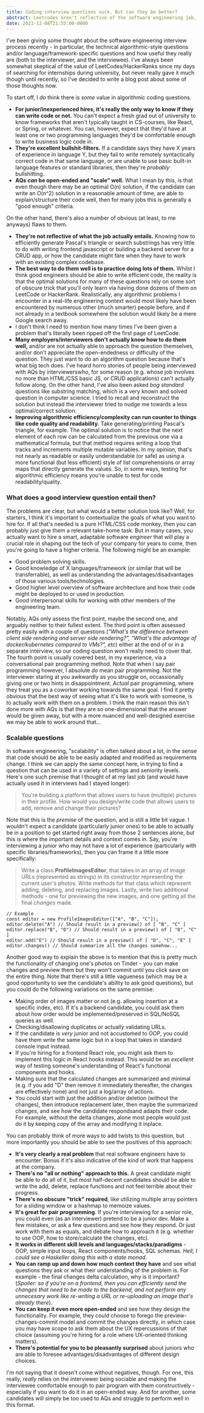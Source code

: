 ```yaml
---
title: Coding interview questions suck. But can they be better?
abstract: Leetcodes aren't reflective of the software engineering job, yet they're the leading method used when hiring to test technical ability.
date: 2021-12-08T21:55:00-0000
---
```


I've been giving some thought about the software engineering interview process recently - in particular, the technical algorithmic-style questions and/or language/framework-specific questions and how useful they really are (both to the interviewer, and the interviewee). I've always been somewhat skeptical of the value of LeetCodes/HackerRanks since my days of searching for internships during university, but never really gave it much though until recently, so I've decided to write a blog post about some of those thoughts now.

To start off, I _do_ think there is _some_ value in algorithmic coding questions.

- __For junior/inexperienced hires, it's really the only way to know if they can write code or not.__ You can't expect a fresh grad out of university to know frameworks that aren't typically taught in CS-courses, like React, or Spring, or whatever. You can, however, expect that they'd have at least one or two programming languages they'd be comfortable enough to write business logic code in.
- __They're excellent bullshit-filters.__ If a candidate says they have X years of experience in language Y, but they fail to write remotely syntactically correct code in that same language, or are unable to use basic built-in language features or standard libraries, then they're _probably_ bullshitting.
- __AQs _can_ be open-ended and "scale" well.__ What I mean by this, is that even though there may be an optimal O(n) solution, if the candidate can write an O(n^2) solution in a reasonable amount of time, are able to explain/structure their code well, then for many jobs this is generally a "good enough" criteria.

On the other hand, there's also a number of obvious (at least, to me anyways) flaws to them.

- __They're not reflective of what the job actually entails.__ Knowing how to efficiently generate Pascal's triangle or search substrings has very little to do with writing frontend javascript or building a backend server for a CRUD app, or how the candidate might fare when they have to work with an existing complex codebase.
- __The best way to do them well is to practice doing lots of them.__ Whilst I think good engineers should be able to write efficient code, the reality is that the optimal solutions for many of these questions rely on some sort of obscure trick that you'll only learn via having done dozens of them on LeetCode or HackerRank. Realistically, any algorithmic problems I encounter in a real-life engineering context would most likely have been encountered by numerous other (much smarter) people before, and if not already in a textbook somewhere the solution would likely be a mere Google search away.
- I don't think I need to mention how many times I've been given a problem that's literally been ripped off the first page of LeetCode.
- __Many employers/interviewers don't actually know how to do them well,__ and/or are not actually able to approach the question themselves, and/or don't appreciate the open-endedness or difficulty of the question. They just want to do an algorithm question because that's what big tech does. I've heard horro stories of people being interviewed with AQs by interviewerswho, for some reason (e.g. whose job involves no more than HTML/CSS basic JS, or CRUD applications) can't actually follow along. On the other hand, I've also been asked _bog standard_ questions like substring matching, which is a very known and solved question in computer science. I tried to recall and reconstruct the solution but instead the interviewer tried to nudge me towards a less optimal/correct solution.
- __Improving algorithmic efficiency/complexity can run counter to things like code quality and readability.__ Take generating/printing Pascal's triangle, for example. The optimal solution is to notice that the next element of each row can be calculated from the previous one via a mathematical formula, but that method requires writing a loop that tracks and increments multiple mutable variables. In my opinion, that's not nearly as readable or easily understandable (or safe) as using a more functional (but less efficient) style of list comprehensions or array maps that directly generate the values. So, in some ways, testing for algorithmic efficiency means you're unable to test for code readability/quality.

### What does a good interview question entail then?

The problems are clear, but what would a better solution look like? Well, for starters, I think it's important to contextualize the goals of what you want to hire for. If all that's needed is a pure HTML/CSS code monkey, then you can probably just give them a relevant take-home task. But in many cases, you actually want to hire a smart, adaptable software _engineer_ that will play a crucial role in shaping out the tech of your company for years to come, then you're going to have a higher criteria. The following might be an example:

- Good problem solving skills.
- Good knowledge of X languages/framework (or similar that will be transferrable), as well as understanding the advantages/disadvantages of those various tools/technologies.
- Good higher level overview of software architecture and how their code might be deployed to or used in production.
- Good interpersonal skills for working with other members of the engineering team.

Notably, AQs only assess the first point, maybe the second one, and arguably neither to their fullest extent. The third point is often assessed pretty easily with a couple of questions (_"What's the difference between client side rendering and server side rendering?", "What's the advantage of docker/kubernetes compared to VMs?", etc_) either at the end of or in a separate interview, so our coding question won't really need to cover that. The fourth point is usually covered best, in my experience, via a conversational pair programming method. Note that when I say pair programming however, I absolute _do_ mean pair programming. Not the interviewer staring at you awkwardly as you struggle on, occassionally giving one or two hints in disappointment. _Actual_ pair programming, where they treat you as a coworker working towards the same goal. I find it pretty obvious that the best way of seeing what it's like to work with someone, is to actually work with them on a problem. I think the main reason this isn't done more with AQs is that they are so one-dimensional that the answer would be given away, but with a more nuanced and well-designed exercise we may be able to work around that...

### Scalable questions

In software engineering, "scalability" is often talked about a lot, in the sense that code should be able to be easily adapted and modified as requirements change. I think we can apply the same concept here, in trying to find a question that can be used in a variety of settings and seniority levels. Here's one such premise that I thought of at my last job (and would have actually used it in interviews had I stayed longer):

> You're building a platform that allows users to have (multiple) pictures in their profile. How would you design/write code that allows users to add, remove and change their pictures?

Note that this is the _premise_ of the question, and is still a little bit vague. I wouldn't expect a candidate (particularly junior ones) to be able to actually be in a position to get started right away from those 2 sentences alone, but this is where the important details and context comes in. Say, you're interviewing a junior who may not have a lot of experience (particularly with specific libraries/frameworks), then you can frame it a little more specifically:

> Write a class __ProfileImagesEditor__, that takes in an array of image URLs (represented as strings) in its constructor representing the current user's photos. Write methods for that class which represent adding, deleting, and replacing images. Lastly, write two additional methods - one for previewing the new images, and one getting all the final _changes_ made.
```
// Example
const editor = new ProfileImagesEditor(["A", "B", "C"]);
editor.delete("A") // Should result in a preview() of [ "B", "C" ]
editor.replace("B", "D") // Should result in a preview() of [ "D", "C" ]
editor.add("E") // Should result in a preview() of [ "D", "C", "E" ]
editor.changes() // Should summarize all the changes somehow...
```

Another good way to explain the above is to mention that this is pretty much the functionality of changing one's photos on Tinder - you can make changes and preview them but they won't commit until you click save on the entire thing. Note that there's still a little vagueness (which may be a good opportunity to see the candidate's ability to ask good questions), but you could do the following variations on the same premise:

- Making order of images matter or not (e.g. allowing insertion at a specific index, etc). If it's a backend candidate, you could ask them about how order would be implemented/preserved in SQL/NoSQL queries as well.
- Checking/disallowing duplicates or actually validating URLs.
- If the candidate is _very_ junior and not accustomed to OOP, you could have them write the same logic but in a loop that takes in standard console input instead.
- If you're hiring for a frontend React role, you might ask them to implement this logic in React hooks instead. This would be an _excellent_ way of testing someone's understanding of React's functional components and hooks.
- Making sure that the calculated changes are summarized and minimal (e.g. if you add "D" then remove it immediately thereafter, the changes are effectively none) and not just a log/array of actions.
- You could start with just the addition and/or deletion (without the changes), then introduce replacement later, then maybe the summarized changes, and see how the candidate respondsand adapts their code. For example, without the delta changes, alone most people would just do it by keeping copy of the array and modifying it inplace.

You can probably think of more ways to add twists to this question, but more importantly you should be able to see the positives of this approach:

- __It's very clearly a real problem__ that real software engineers have to encounter. Bonus if it's also indicative of the kind of work that happens at the company.
- __There's no "all or nothing" approach to this.__ A great candidate might be able to do all of it, but most half-decent candidates should be able to write the add, delete, replace functions and not feel terrible about their progress.
- __There's no obscure "trick" required__, like utilizing multiple array pointers for a sliding window or a hashmap to memoize values.
- __It's great for pair programming__. If you're interviewing for a senior role, you could even (as an interviewer) pretend to be a junior dev. Make a few mistakes, or ask a few questions and see how they respond. Or just work with them as equals, and debate how to approach it (e.g. whether to use OOP, how to store/calculate the changes, etc).
- __It works in different skill levels and languages/stacks/paradigms__ - OOP, simple input loops, React components/hooks, SQL schemas. _Hell, I could see a Haskeller doing this with a state monad_.
- __You can ramp up and down how much context they have__ and see what questions they ask or what their understanding of the problem is. For example - the final changes delta calculation, why is it important? (_Spoiler: so if you're on a frontend, then you can efficiently send the changes that need to be made to the backend, and not perform any unnecesary work like re-writing a URL or re-uploading an image that's already there_).
- __You can keep it even more open-ended__ and see how they design the functionality. For example, they could choose to forego the preview-changes-commit model and commit the changes directly, in which case you may have scope to ask them about the UX repercussions of that choice (assuming you're hiring for a role where UX-oriented thinking matters).
- __There's potential for you to be pleasantly surprised__ about juniors who are able to foresee advantages/disadvantages of different design choices.

I'm not saying that it doesn't come without negatives, though. For one, this really, _really_ relies on the interviewer being sociable and making the interviewee comfortable enough to pair program with them constructively - especially if you want to do it in an open-ended way. And for another, some candidates will simply be too used to AQs and struggle to perform well in this format.

